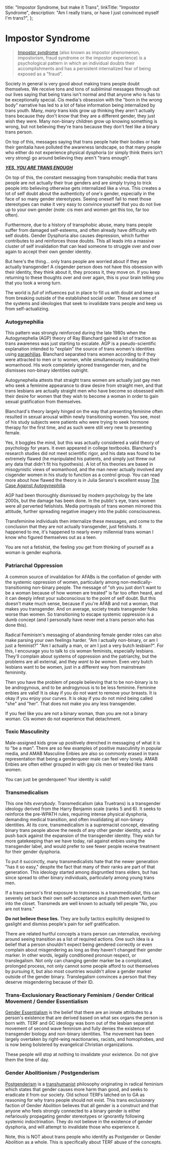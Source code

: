 
  title: "Impostor Syndrome, but make it Trans",
  linkTitle: "Impostor Syndrome",
  description: "Am I really trans, or have I just convinced myself I'm trans?",
};

<Disclaimer />

# Impostor Syndrome

<Gutter>
  <Tweet id="1219963582063968258" no-reply />
</Gutter>

> [Impostor syndrome](https://en.wikipedia.org/wiki/Impostor_syndrome) (also known as impostor phenomenon, impostorism, fraud syndrome or the impostor experience) is a psychological pattern in which an individual doubts their accomplishments and has a persistent internalized fear of being exposed as a "fraud".

Society in general is very good about making trans people doubt themselves. We receive tons and tons of subliminal messages through out our lives saying that being trans isn't normal and that anyone who is has to be exceptionally special. Cis media's obsession with the "born in the wrong body" narrative has led to a lot of false information being internalized by trans youth. Many, *many* trans kids grow up thinking they aren't actually trans because they don't *know* that they are a different gender, they just wish they were. Many non-binary children grow up knowing something is wrong, but not believing they're trans because they don't feel like a binary trans person.

On top of this, messages saying that trans people hate their bodies or hate their genitalia have polluted the awareness landscape, so that many people who either do not experience physical dysphoria (or simply think theirs isn't very strong) go around believing they aren't "trans enough".

***[YES, YOU ARE TRANS ENOUGH](https://www.amazon.com/Yes-You-Are-Trans-Enough/dp/1785923153/)***

<Gutter>
  <Tweet id="1221970265862811650" />
</Gutter>

On top of this, the constant messaging from transphobic media that trans people are not actually their true genders and are simply trying to trick people into believing otherwise gets internalized like a virus. This creates a lot of self doubt about the authenticity of one's gender, especially in the face of so many gender stereotypes. Seeing oneself fail to meet those stereotypes can make it very easy to convince yourself that you do not live up to your own gender (note: cis men and women get this too, far too often).

Furthermore, due to a history of transphobic abuse, many trans people suffer from damaged self-esteems, and often already have difficulty with self doubts. Gender Dysphoria also causes depression, which further contributes to and reinforces those doubts. This all leads into a massive cluster of self invalidation that can lead someone to struggle over and over again to accept their own gender identity.

But here's the thing... only trans people are worried about if they are actually transgender! A cisgender person does not have this obsession with their identity, they think about it, they process it, they move on. If you keep returning to these thoughts over and over again, this is your brain telling you that you took a wrong turn.

The world is *full* of influences put in place to fill us with doubt and keep us from breaking outside of the established social order. These are some of the systems and ideologies that seek to invalidate trans people and keep us from self-actualizing.

### Autogynephilia

<Gutter>
  <Tweet unified>
    <Tweet id="1153300365355307008" />
    <Tweet id="1153300366902960128" />
    <Tweet id="1153300368974991361" />
    <Tweet id="1153300370631741440" />
    <Tweet id="1153300372468801536" />
    <Tweet id="1153300374133981186" />
  </Tweet>
</Gutter>

This pattern was strongly reinforced during the late 1980s when the Autogynephelia (AGP) theory of Ray Blanchard gained a lot of traction as trans awareness was just starting to escalate. AGP is a pseudo-scientific explanation intended to "explain" the source of trans women's identities using [paraphilias](https://en.wikipedia.org/wiki/Paraphilia). Blanchard separated trans women according to if they were attracted to men or to women, while simultaneously invalidating their womanhood. His work completely ignored transgender men, and he dismisses non-binary identities outright.

Autogynephelia attests that straight trans women are actually just gay men who seek a feminine appearance to draw desire from straight men, and that trans lesbians are actually straight men who have become so obsessed with their desire for women that they wish to become a woman in order to gain sexual gratification from themselves.

Blanchard's theory largely hinged on the way that presenting feminine often resulted in sexual arousal within newly transitioning women. You see, most of his study subjects were patients who were trying to seek hormone therapy for the first time, and as such were still very new to presenting female.

Yes, it boggles the mind, but this was actually considered a valid theory of psychology for years. It even appeared in college textbooks. Blanchard's research studies did not meet scientific rigor, and his data was found to be extremely flawed (he manipulated his patients, and simply just threw out any data that didn't fit his hypothesis). A lot of his theories are based in misogynistic views of womanhood, and the man never actually involved any cisgender women in his study to function as a control group. You can read more about how flawed the theory is in Julia Serano's excellent essay [The Case Against Autogynephilia](https://www.juliaserano.com/av/Serano-CaseAgainstAutogynephilia.pdf).

AGP had been thoroughly dismissed by modern psychology by the late 2000s, but the damage has been done. In the public's eye, trans women were all perverted fetishists. Media portrayals of trans women mirrored this attitude, further spreading negative imagery into the public consciousness.

Transfeminine individuals then internalize these messages, and come to the conclusion that they are not actually transgender, just fetishists. It happened to me, it's happened to nearly every millennial trans woman I know who figured themselves out as a teen.

You are not a fetishist, the feeling you get from thinking of yourself as a woman is gender euphoria.

### Patriarchal Oppression

A common source of invalidation for AFABs is the conflation of gender with the systemic oppression of women, particularly among non-medically-transitioning non-binary people. The message of "oh you just don't want to be a woman because of how women are treated" is far too often heard, and it can deeply infest your subconscious to the point of self doubt.  But this doesn't make much sense, because if you're AFAB and not a woman, that makes you transgender.  And on average, society treats transgender folks worse than women. So transitioning to escape systemic oppression is a dumb concept (and I personally have never met a trans person who has done this).

Radical Feminism's messaging of abandoning female gender roles can also make parsing your own feelings harder. "Am I actually non-binary, or am I just a feminist?" "Am I actually a man, or am I just a very butch lesbian?". For this, I encourage you to talk to cis woman feminists, especially lesbians. They'll complain about systems of oppression and the patriarchy, but the problems are all external, and they *want to be women*. Even very butch lesbians want to be women, just in a different way from mainstream femininity.

Then you have the problem of people believing that to be non-binary is to be androgynous, and to be androgynous is to be less feminine. Feminine enbies are valid! It is okay if you do not want to remove your breasts. It is okay if you enjoy your curves. It is okay if you do not mind being called "she" and "her". That does not make you any less transgender.

If you feel like you are not a binary woman, than you are not a binary woman. Cis women do not experience that detachment.

### Toxic Masculinity

Male-assigned kids grow up positively drenched in messaging of what it is to "be a man". There are so few examples of positive masculinity in popular media, and AMAB Masculine Enbies are also so commonly erased in trans representation that being a genderqueer male can feel very lonely. AMAB Enbies are often either grouped in with gay cis men or treated like trans women.

You can just be genderqueer! Your identity is valid!

### Transmedicalism

This one hits *everybody*. Transmedicalism (aka Truetrans) is a transgender ideology derived from the Harry Benjamin scale (ranks 5 and 6). It seeks to reinforce the pre-WPATH rules, requiring intense physical dysphoria, demanding medical transition, and often invalidating all non-binary identities. At its core, transmedicalism is a supremacist concept, elevating binary trans people above the needs of any other gender identity, and a push back against the expansion of the transgender identity. They wish for more gatekeeping than we have today, rail against enbies using the transgender label, and would prefer to see fewer people receive treatment for their gender dysphoria.

To put it succinctly, many transmedicalists hate that the newer generation "has it so easy," despite the fact that many of their ranks are part of that generation. This ideology started among disgruntled trans elders, but has since spread to other binary individuals, particularly among young trans men.

If a trans person's first exposure to transness is a transmedicalist, this can severely set back their own self-acceptance and push them even further into the closet. Transmeds are well known to actually tell people "No, you are not trans."

**Do not believe these lies.** They are bully tactics explicitly designed to gaslight and dismiss people's pain for self gratification.

There are related hurtful concepts a trans person can internalize, revolving around seeing transition as a list of required actions. One such idea is a belief that a person shouldn't expect being gendered correctly or even complain about misgendering as long as they haven't changed their gender marker. In other words, legally conditioned pronoun respect, or translegalism. Not only can changing gender marker be a complicated, prolonged process, not only cannot some people afford to out themselves by pursuing it, but also most countries wouldn't allow a gender marker outside of the gender binary. Translegalism convinces a person that they deserve misgendering because of their ID.

### Trans-Exclusionary Reactionary Feminism / Gender Critical Movement / Gender Essentialism

[Gender Essentialism](https://en.wikipedia.org/wiki/Gender_essentialism) is the belief that there are an innate attributes to a person's existence that are derived based on what sex organs the person is born with. TERF and GC ideology was born out of the lesbian separatist movement of second wave feminism and fully denies the existence of transgender biology and non-binary identities. The movement has been largely overtaken by right-wing reactionaries, racists, and homophobes, and is now being bolstered by evangelical Christian organizations.

These people will stop at nothing to invalidate your existence. Do not give them the time of day.

### Gender Abolitionism / Postgenderism

[Postgenderism](https://en.wikipedia.org/wiki/Postgenderism) is a [transhumanist](https://en.wikipedia.org/wiki/Transhumanism) philosophy originating in radical feminism which states that gender causes more harm than good, and seeks to eradicate it from our society. Old school TERFs latched on to GA as reasoning for why trans people should not exist. This trans exclusionary faction of Gender Abolition believes that all gender is a construct and that anyone who feels strongly connected to a binary gender is either nefariously propagating gender stereotypes or ignorantly following systemic indoctrination. They do not believe in the existence of gender dysphoria, and will attempt to invalidate those who experience it.

Note, this is NOT about trans people who identify as Postgender or Gender Abolition as a whole. This is specifically about TERF abuse of the concepts.
